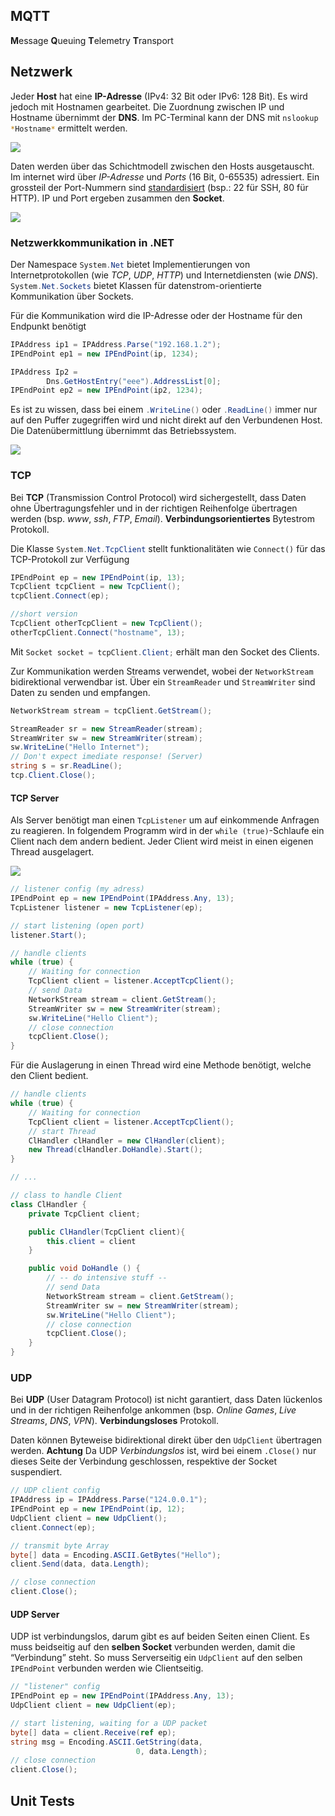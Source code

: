 ## MQTT

**M**essage **Q**ueuing **T**elemetry **T**ransport

## Netzwerk

Jeder **Host** hat eine **IP-Adresse** (IPv4: 32 Bit oder IPv6: 128 Bit). Es wird jedoch mit Hostnamen gearbeitet. Die Zuordnung zwischen IP und Hostname übernimmt der **DNS**. Im PC-Terminal kann der DNS mit `nslookup *Hostname*`{.bash} ermittelt werden.

![](images/Networking.png)

Daten werden über das Schichtmodell zwischen den Hosts ausgetauscht. Im internet wird über *IP-Adresse* und *Ports* (16 Bit, 0-65535) adressiert. Ein grossteil der Port-Nummern sind [standardisiert](https://en.wikipedia.org/wiki/List_of_TCP_and_UDP_port_numbers) (bsp.: 22 für SSH, 80 für HTTP). IP und Port ergeben zusammen den **Socket**.

![](images/InternetLayers.png)

### Netzwerkkommunikation in .NET

Der Namespace `System.Net`{.csharp} bietet Implementierungen von Internetprotokollen (wie *TCP*, *UDP*, *HTTP*) und Internetdiensten (wie *DNS*). `System.Net.Sockets`{.csharp} bietet Klassen für datenstrom-orientierte Kommunikation über Sockets.

Für die Kommunikation wird die IP-Adresse oder der Hostname für den Endpunkt benötigt

```csharp
IPAddress ip1 = IPAddress.Parse("192.168.1.2");
IPEndPoint ep1 = new IPEndPoint(ip, 1234);

IPAddress Ip2 = 
        Dns.GetHostEntry("eee").AddressList[0];
IPEndPoint ep2 = new IPEndPoint(ip2, 1234);
```

Es ist zu wissen, dass bei einem `.WriteLine()`{.csharp} oder `.ReadLine()`{.csharp} immer nur auf den Puffer zugegriffen wird und nicht direkt auf den Verbundenen Host. Die Datenübermittlung übernimmt das Betriebssystem.

![](images/BufferedNet.png)

### TCP

Bei **TCP** (Transmission Control Protocol) wird sichergestellt, dass Daten ohne Übertragungsfehler und in der richtigen Reihenfolge übertragen werden (bsp. *www*, *ssh*, *FTP*, *Email*). **Verbindungsorientiertes** Bytestrom Protokoll.

Die Klasse `System.Net.TcpClient`{.csharp} stellt funktionalitäten wie `Connect()` für das TCP-Protokoll zur Verfügung

```csharp
IPEndPoint ep = new IPEndPoint(ip, 13);
TcpClient tcpClient = new TcpClient();
tcpClient.Connect(ep);

//short version
TcpClient otherTcpClient = new TcpClient();
otherTcpClient.Connect("hostname", 13);
```

Mit `Socket socket = tcpClient.Client;`{.csharp} erhält man den Socket des Clients.

Zur Kommunikation werden Streams verwendet, wobei der `NetworkStream` bidirektional verwendbar ist. Über ein `StreamReader` und `StreamWriter` sind Daten zu senden und empfangen. 

```csharp
NetworkStream stream = tcpClient.GetStream();

StreamReader sr = new StreamReader(stream);
StreamWriter sw = new StreamWriter(stream);
sw.WriteLine("Hello Internet");
// Don't expect imediate response! (Server)
string s = sr.ReadLine();
tcp.Client.Close();
```

#### TCP Server

Als Server benötigt man einen `TcpListener` um auf einkommende Anfragen zu reagieren. In folgendem Programm wird in der `while (true)`-Schlaufe ein Client nach dem andern bedient. Jeder Client wird meist in einen eigenen Thread ausgelagert.

![](images/ServerClients.png)

```csharp
// listener config (my adress)
IPEndPoint ep = new IPEndPoint(IPAddress.Any, 13);
TcpListener listener = new TcpListener(ep);

// start listening (open port)
listener.Start();

// handle clients
while (true) {
    // Waiting for connection
    TcpClient client = listener.AcceptTcpClient();
    // send Data
    NetworkStream stream = client.GetStream();
    StreamWriter sw = new StreamWriter(stream);
    sw.WriteLine("Hello Client");
    // close connection
    tcpClient.Close();
}
```

Für die Auslagerung in einen Thread wird eine Methode benötigt, welche den Client bedient.

```csharp
// handle clients
while (true) {
    // Waiting for connection
    TcpClient client = listener.AcceptTcpClient();
    // start Thread
    ClHandler clHandler = new ClHandler(client);
    new Thread(clHandler.DoHandle).Start();
}

// ...

// class to handle Client
class ClHandler {
    private TcpClient client;

    public ClHandler(TcpClient client){
        this.client = client
    }

    public void DoHandle () {
        // -- do intensive stuff --
        // send Data
        NetworkStream stream = client.GetStream();
        StreamWriter sw = new StreamWriter(stream);
        sw.WriteLine("Hello Client");
        // close connection
        tcpClient.Close();
    }
}
```


### UDP

Bei **UDP** (User Datagram Protocol) ist nicht garantiert, dass Daten lückenlos und in der richtigen Reihenfolge ankommen (bsp. *Online Games*, *Live Streams*, *DNS*, *VPN*). **Verbindungsloses** Protokoll.

Daten können Byteweise bidirektional direkt über den `UdpClient` übertragen werden. **Achtung** Da UDP *Verbindungslos* ist, wird bei einem `.Close()` nur dieses Seite der Verbindung geschlossen, respektive der Socket suspendiert. 

```csharp
// UDP client config
IPAddress ip = IPAddress.Parse("124.0.0.1");
IPEndPoint ep = new IPEndPoint(ip, 12);
UdpClient client = new UdpClient();
client.Connect(ep);

// transmit byte Array
byte[] data = Encoding.ASCII.GetBytes("Hello");
client.Send(data, data.Length);

// close connection
client.Close();
```

#### UDP Server

UDP ist verbindungslos, darum gibt es auf beiden Seiten einen Client. Es muss beidseitig auf den **selben Socket** verbunden werden, damit die "Verbindung" steht. So muss Serverseitig ein `UdpClient` auf den selben `IPEndPoint` verbunden werden wie Clientseitig.

```csharp
// "listener" config
IPEndPoint ep = new IPEndPoint(IPAddress.Any, 13);
UdpClient client = new UdpClient(ep);

// start listening, waiting for a UDP packet
byte[] data = client.Receive(ref ep);
string msg = Encoding.ASCII.GetString(data, 
                            0, data.Length);
// close connection
client.Close();

```


## Unit Tests
